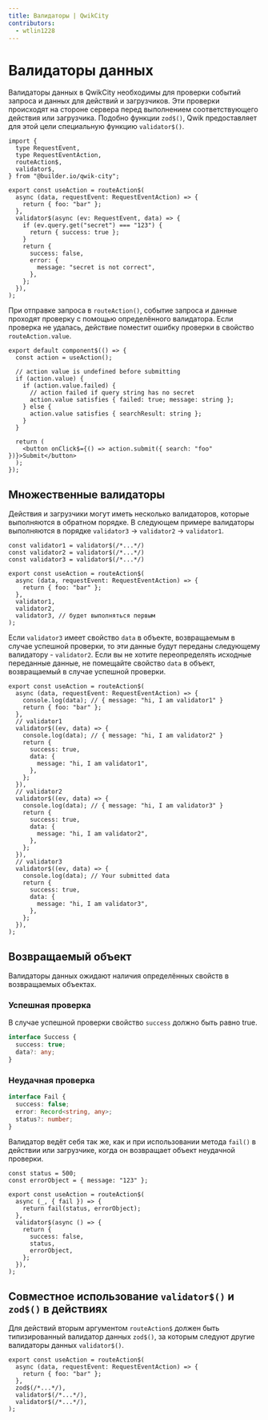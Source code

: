 ```yaml
---
title: Валидаторы | QwikCity
contributors:
  - wtlin1228
---
```


# Валидаторы данных

Валидаторы данных в QwikCity необходимы для проверки событий запроса и данных для действий и загрузчиков. Эти проверки происходят на стороне сервера перед выполнением соответствующего действия или загрузчика. Подобно функции `zod$()`, Qwik предоставляет для этой цели специальную функцию `validator$()`.

```tsx {12-22} /validator$/#a
import {
  type RequestEvent,
  type RequestEventAction,
  routeAction$,
  validator$,
} from "@builder.io/qwik-city";

export const useAction = routeAction$(
  async (data, requestEvent: RequestEventAction) => {
    return { foo: "bar" };
  },
  validator$(async (ev: RequestEvent, data) => {
    if (ev.query.get("secret") === "123") {
      return { success: true };
    }
    return {
      success: false,
      error: {
        message: "secret is not correct",
      },
    };
  }),
);
```

При отправке запроса в `routeAction()`, событие запроса и данные проходят проверку с помощью определённого валидатора. Если проверка не удалась, действие поместит ошибку проверки в свойство `routeAction.value`.

```tsx
export default component$(() => {
  const action = useAction();

  // action value is undefined before submitting
  if (action.value) {
    if (action.value.failed) {
      // action failed if query string has no secret
      action.value satisfies { failed: true; message: string };
    } else {
      action.value satisfies { searchResult: string };
    }
  }

  return (
    <button onClick$={() => action.submit({ search: "foo" })}>Submit</button>
  );
});
```

## Множественные валидаторы

Действия и загрузчики могут иметь несколько валидаторов, которые выполняются в обратном порядке. В следующем примере валидаторы выполняются в порядке `validator3` -> `validator2` -> `validator1`.

```tsx {9-11}
const validator1 = validator$(/*...*/)
const validator2 = validator$(/*...*/)
const validator3 = validator$(/*...*/)

export const useAction = routeAction$(
  async (data, requestEvent: RequestEventAction) => {
    return { foo: "bar" };
  },
  validator1,
  validator2,
  validator3, // будет выполняться первым
);
```

Если `validator3` имеет свойство `data` в объекте, возвращаемым в случае успешной проверки, то эти данные будут переданы следующему валидатору - `validator2`. Если вы не хотите переопределять исходные переданные данные, не помещайте свойство `data` в объект, возвращаемый в случае успешной проверки.

```tsx /message: "hi, I am validator3"/#a /message: "hi, I am validator2"/#b /message: "hi, I am validator1"/#c
export const useAction = routeAction$(
  async (data, requestEvent: RequestEventAction) => {
    console.log(data); // { message: "hi, I am validator1" }
    return { foo: "bar" };
  },
  // validator1
  validator$((ev, data) => {
    console.log(data); // { message: "hi, I am validator2" }
    return {
      success: true,
      data: {
        message: "hi, I am validator1",
      },
    };
  }),
  // validator2
  validator$((ev, data) => {
    console.log(data); // { message: "hi, I am validator3" }
    return {
      success: true,
      data: {
        message: "hi, I am validator2",
      },
    };
  }),
  // validator3
  validator$((ev, data) => {
    console.log(data); // Your submitted data
    return {
      success: true,
      data: {
        message: "hi, I am validator3",
      },
    };
  }),
);
```

## Возвращаемый объект

Валидаторы данных ожидают наличия определённых свойств в возвращаемых объектах.

### Успешная проверка

В случае успешной проверки свойство `success` должно быть равно true.

```ts
interface Success {
  success: true;
  data?: any;
}
```

### Неудачная проверка

```ts
interface Fail {
  success: false;
  error: Record<string, any>;
  status?: number;
}
```

Валидатор ведёт себя так же, как и при использовании метода `fail()` в действии или загрузчике, когда он возвращает объект неудачной проверки.

```tsx /status/#a /errorObject/#b
const status = 500;
const errorObject = { message: "123" };

export const useAction = routeAction$(
  async (_, { fail }) => {
    return fail(status, errorObject);
  },
  validator$(async () => {
    return {
      success: false,
      status,
      errorObject,
    };
  }),
);
```

## Совместное использование `validator$()` и `zod$()` в действиях

Для действий вторым аргументом `routeAction$` должен быть типизированный валидатор данных `zod$()`, за которым следуют другие валидаторы данных `validator$()`.

```tsx {5-7}
export const useAction = routeAction$(
  async (data, requestEvent: RequestEventAction) => {
    return { foo: "bar" };
  },
  zod$(/*...*/),
  validator$(/*...*/),
  validator$(/*...*/),
);
```
